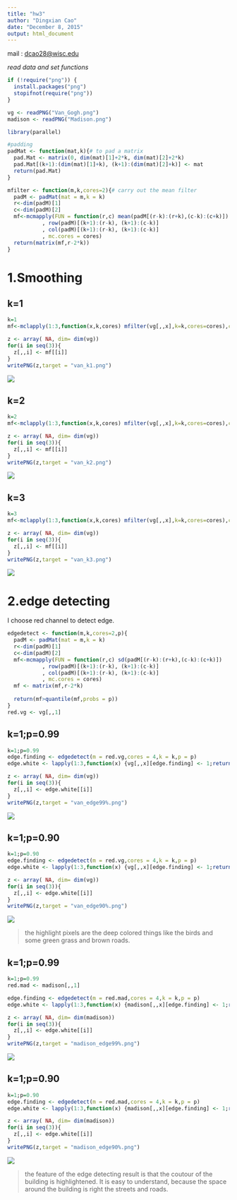 ```yaml
---
title: "hw3"
author: "Dingxian Cao"
date: "December 8, 2015"
output: html_document
---
```


mail : <dcao28@wisc.edu>


*read data and set functions*  

```r
if (!require("png")) {
  install.packages("png")
  stopifnot(require("png"))
}

vg <- readPNG("Van_Gogh.png")
madison <- readPNG("Madison.png")

library(parallel)

#padding 
padMat <- function(mat,k){# to pad a matrix
  pad.Mat <- matrix(0, dim(mat)[1]+2*k, dim(mat)[2]+2*k)
  pad.Mat[(k+1):(dim(mat)[1]+k), (k+1):(dim(mat)[2]+k)] <- mat
  return(pad.Mat)
}

mfilter <- function(m,k,cores=2){# carry out the mean filter
  padM <- padMat(mat = m,k = k)
  r<-dim(padM)[1]
  c<-dim(padM)[2]
  mf<-mcmapply(FUN = function(r,c) mean(padM[(r-k):(r+k),(c-k):(c+k)])
           , row(padM)[(k+1):(r-k), (k+1):(c-k)]
           , col(padM)[(k+1):(r-k), (k+1):(c-k)]
           , mc.cores = cores)
  return(matrix(mf,r-2*k))
}
```

# 1.Smoothing  

## k=1

```r
k=1
mf<-mclapply(1:3,function(x,k,cores) mfilter(vg[,,x],k=k,cores=cores),cores = 4,k=k)

z <- array( NA, dim= dim(vg))
for(i in seq(3)){
  z[,,i] <- mf[[i]]
}
writePNG(z,target = "van_k1.png")
```

![](van_k1.png)

## k=2

```r
k=2
mf<-mclapply(1:3,function(x,k,cores) mfilter(vg[,,x],k=k,cores=cores),cores = 4,k=k)

z <- array( NA, dim= dim(vg))
for(i in seq(3)){
  z[,,i] <- mf[[i]]
}
writePNG(z,target = "van_k2.png")
```

![](van_k2.png)

## k=3

```r
k=3
mf<-mclapply(1:3,function(x,k,cores) mfilter(vg[,,x],k=k,cores=cores),cores = 4,k=k)

z <- array( NA, dim= dim(vg))
for(i in seq(3)){
  z[,,i] <- mf[[i]]
}
writePNG(z,target = "van_k3.png")
```

![](van_k3.png)


# 2.edge detecting 

I choose red channel to detect edge.  

```r
edgedetect <- function(m,k,cores=2,p){
  padM <- padMat(mat = m,k = k)
  r<-dim(padM)[1]
  c<-dim(padM)[2]
  mf<-mcmapply(FUN = function(r,c) sd(padM[(r-k):(r+k),(c-k):(c+k)])
           , row(padM)[(k+1):(r-k), (k+1):(c-k)]
           , col(padM)[(k+1):(r-k), (k+1):(c-k)]
           , mc.cores = cores)
  mf <- matrix(mf,r-2*k)
  
  return(mf>quantile(mf,probs = p))
}
red.vg <- vg[,,1]

```


## k=1;p=0.99  

```r
k=1;p=0.99
edge.finding <- edgedetect(m = red.vg,cores = 4,k = k,p = p)
edge.white <- lapply(1:3,function(x) {vg[,,x][edge.finding] <- 1;return(vg[,,x])})

z <- array( NA, dim= dim(vg))
for(i in seq(3)){
  z[,,i] <- edge.white[[i]]
}
writePNG(z,target = "van_edge99%.png")
```

![](van_edge99%.png)

## k=1;p=0.90 

```r
k=1;p=0.90
edge.finding <- edgedetect(m = red.vg,cores = 4,k = k,p = p)
edge.white <- lapply(1:3,function(x) {vg[,,x][edge.finding] <- 1;return(vg[,,x])})

z <- array( NA, dim= dim(vg))
for(i in seq(3)){
  z[,,i] <- edge.white[[i]]
}
writePNG(z,target = "van_edge90%.png")
```

![](van_edge90%.png)


> the highlight pixels are the deep colored things like the birds and some green grass and brown roads.



## k=1;p=0.99  

```r
k=1;p=0.99
red.mad <- madison[,,1]

edge.finding <- edgedetect(m = red.mad,cores = 4,k = k,p = p)
edge.white <- lapply(1:3,function(x) {madison[,,x][edge.finding] <- 1;return(madison[,,x])})

z <- array( NA, dim= dim(madison))
for(i in seq(3)){
  z[,,i] <- edge.white[[i]]
}
writePNG(z,target = "madison_edge99%.png")
```

![](madison_edge99%.png)

## k=1;p=0.90 

```r
k=1;p=0.90
edge.finding <- edgedetect(m = red.mad,cores = 4,k = k,p = p)
edge.white <- lapply(1:3,function(x) {madison[,,x][edge.finding] <- 1;return(madison[,,x])})

z <- array( NA, dim= dim(madison))
for(i in seq(3)){
  z[,,i] <- edge.white[[i]]
}
writePNG(z,target = "madison_edge90%.png")

```

![](madison_edge90%.png)

> the feature of the edge detecting result is that the coutour of the building is highlightened. It is easy to understand, because the space around the building is right the streets and roads.    


